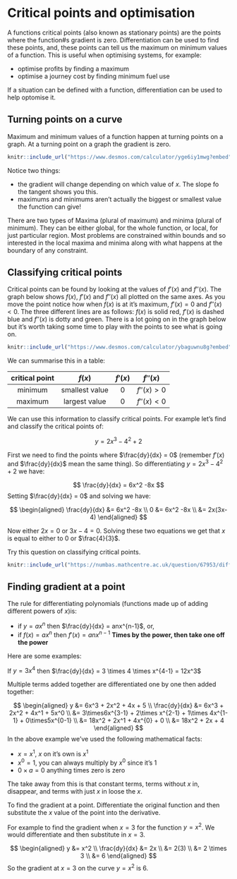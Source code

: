 # Critical points and optimisation

A functions critical points (also known as stationary points) are the points where the function#s gradient is zero. Differentiation can be used to find these points, and, these points can tell us the maximum on minimum values of a function. This is useful when optimising systems, for example:

* optimise profits by finding a maximum
* optimise a journey cost by finding minimum fuel use

If a situation can be defined with a function, differentiation can be used to help optomise it.

## Turning points on a curve

Maximum and minimum values of a function happen at turning points on a graph. At a turning point on a graph the gradient is zero.

```r
knitr::include_url("https://www.desmos.com/calculator/yge6iy1mwg?embed")
```

Notice two things:

* the gradient will change depending on which value of $x$. The slope fo the tangent shows you this.
* maximums and minimums aren't actually the biggest or smallest value the function can give!

There are two types of Maxima (plural of maximum) and minima (plural of minimum). They can be either global, for the whole function, or local, for just particular region. Most problems are constrained within bounds and so interested in the local maxima and minima along with what happens at the boundary of any constraint.

## Classifying critical points

Critical points can be found by looking at the values of  $f'(x)$ and $f''(x)$. The graph below shows $f(x)$, $f'(x)$ and $f''(x)$ all plotted on the same axes. As you move the point notice how when $f(x)$ is at it's maximum,  $f'(x) = 0$ and $f''(x) < 0$. The three different lines are as follows: $f(x)$ is solid red, $f'(x)$ is dashed blue and $f''(x)$ is dotty and green. There is a lot going on in the graph below but it's worth taking some time to play with the points to see what is going on.

```r
knitr::include_url("https://www.desmos.com/calculator/ybaguwnu8g?embed")
```

We can summarise this in a table:

:::{.callout-note}
| critical point | $f(x)$ | $f'(x)$ | $f''(x)$ |
|:--:|:--:|:--:|:--:|
| minimum | smallest value | $0$ | $f''(x) > 0$ |
| maximum | largest value | $0$ | $f''(x) < 0$ |
:::

We can use this information to classify critical points. For example let's find and classify the critical points of:

$$
y=2x^3 - 4^2 + 2
$$

First we need to find the points where $\frac{dy}{dx} = 0$ (remember $f'(x)$ and  $\frac{dy}{dx}$ mean the same thing). So differentiating $y=2x^3 - 4^2 + 2$ we have:

$$
\frac{dy}{dx} = 6x^2 -8x
$$
Setting $\frac{dy}{dx} = 0$ and solving we have:

$$
\begin{aligned} \frac{dy}{dx} &= 6x^2 -8x \\
0 &= 6x^2 -8x \\
&= 2x(3x-4)
\end{aligned}
$$

Now either $2x=0$ or $3x-4 =0$. Solving these two equations we get that $x$ is equal to either to $0$ or $\frac{4}{3}$.

Try this question on classifying critical points.

```r
knitr::include_url("https://numbas.mathcentre.ac.uk/question/67953/differentiation-stationary-points-and-their-nature-1/embed/", height="500px")
```

## Finding gradient at a point

The rule for differentiating polynomials (functions made up of adding different powers of $x$)is:

:::{.callout-note}
* if $y=ax^n$ then $\frac{dy}{dx} = anx^{n-1}$, or,
* if $f(x)=ax^n$ then $f'(x) = anx^{n-1}$
**Times by the power, then take one off the power**
:::


Here are some examples:

If $y = 3x^4$ then $\frac{dy}{dx} = 3 \times 4 \times x^{4-1} = 12x^3$

Multiple terms added together are differentiated one by one then added together:

$$
\begin{aligned} y &= 6x^3 + 2x^2 + 4x + 5 \\
\frac{dy}{dx} &= 6x^3 + 2x^2 + 4x^1 + 5x^0 \\
&= 3\times6x^{3-1} + 2\times x^{2-1} + 1\times 4x^{1-1} + 0\times5x^{0-1} \\
&= 18x^2 + 2x^1 + 4x^{0} + 0 \\
&= 18x^2 + 2x + 4
\end{aligned}
$$
In the above example we've used the following mathematical facts:

* $x=x^1$, $x$ on it's own is $x^1$
* $x^0=1$, you can always multiply by $x^0$ since it's $1$
* $0 \times a = 0$ anything times zero is zero

The take away from this is that constant terms, terms without $x$ in, disappear, and terms with just $x$ in loose the $x$.


To find the gradient at a point. Differentiate the original function and then substitute the $x$ value of the point into the derivative. 

For example to find the gradient when $x=3$ for the function $y=x^2$. We would differentiate and then substitute in $x=3$.

$$
\begin{aligned} y &= x^2 \\
\frac{dy}{dx} &= 2x \\
&= 2(3) \\
&= 2 \times 3 \\
&= 6
\end{aligned}
$$
So the gradient at $x=3$ on the curve $y=x^2$ is $6$.

